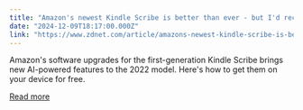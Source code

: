 ```yaml
---
title: "Amazon's newest Kindle Scribe is better than ever - but I'd recommend this model instead"
date: "2024-12-09T18:17:00.000Z"
link: "https://www.zdnet.com/article/amazons-newest-kindle-scribe-is-better-than-ever-but-id-recommend-this-model-instead/"
---
```


Amazon's software upgrades for the first-generation Kindle Scribe brings new AI-powered features to the 2022 model. Here's how to get them on your device for free.

[Read more](https://www.zdnet.com/article/amazons-newest-kindle-scribe-is-better-than-ever-but-id-recommend-this-model-instead/)
